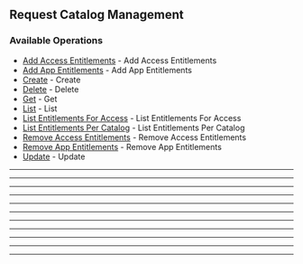
## Request Catalog Management

### Available Operations

* [Add Access Entitlements](/request_catalog_management/add_access_entitlements) - Add Access Entitlements
* [Add App Entitlements](/request_catalog_management/add_app_entitlements) - Add App Entitlements
* [Create](/request_catalog_management/create) - Create
* [Delete](/request_catalog_management/delete) - Delete
* [Get](/request_catalog_management/get) - Get
* [List](/request_catalog_management/list) - List
* [List Entitlements For Access](/request_catalog_management/list_entitlements_for_access) - List Entitlements For Access
* [List Entitlements Per Catalog](/request_catalog_management/list_entitlements_per_catalog) - List Entitlements Per Catalog
* [Remove Access Entitlements](/request_catalog_management/remove_access_entitlements) - Remove Access Entitlements
* [Remove App Entitlements](/request_catalog_management/remove_app_entitlements) - Remove App Entitlements
* [Update](/request_catalog_management/update) - Update

---
<AddAccessEntitlements />

---
<AddAppEntitlements />

---
<Create />

---
<Delete />

---
<Get />

---
<List />

---
<ListEntitlementsForAccess />

---
<ListEntitlementsPerCatalog />

---
<RemoveAccessEntitlements />

---
<RemoveAppEntitlements />

---
<Update />
